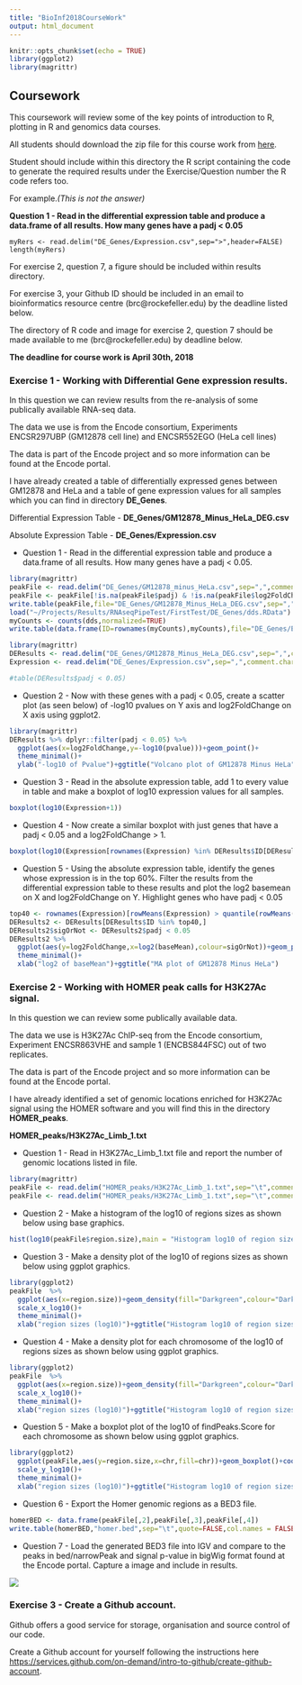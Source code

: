 ```yaml
---
title: "BioInf2018CourseWork"
output: html_document
---
```


```r
knitr::opts_chunk$set(echo = TRUE)
library(ggplot2)
library(magrittr)
```


## Coursework

This coursework  will review some of the key points of introduction to R, plotting in R and genomics data courses.

All students should download the zip file for this course work from [here](https://github.com/ThomasCarroll/BioInf2018CourseWork/archive/master.zip).

Student should include within this directory the R script containing the code to generate the required results under the Exercise/Question number the R code refers too.


For example.*(This is not the answer)*


**Question 1 - Read in the differential expression table and produce a data.frame of all results. How many genes have a padj < 0.05**
```
myRers <- read.delim("DE_Genes/Expression.csv",sep=">",header=FALSE)
length(myRers)
```


For exercise 2, question 7, a figure should be included within results directory.

For exercise 3, your Github ID should be included in an email to bioinformatics resource centre (brc@rockefeller.edu) by the deadline listed below.

The directory of R code and image for exercise 2, question 7 should be made available to me (brc@rockefeller.edu) by deadline below.



**The deadline for course work is April 30th, 2018**

### Exercise 1 - Working with Differential Gene expression results.

In this question we can review results from  the re-analysis of some publically available RNA-seq data.

The data we use is from the Encode consortium, Experiments ENCSR297UBP (GM12878 cell line) and ENCSR552EGO (HeLa cell lines)

The data is part of the Encode project and so more information can be found at the Encode portal.

I have already created a table of differentially expressed genes between GM12878 and HeLa and a table of gene expression values for all samples which you can find in directory **DE_Genes**.

Differential Expression Table - **DE_Genes/GM12878_Minus_HeLa_DEG.csv**

Absolute Expression Table - **DE_Genes/Expression.csv**

* Question 1 - Read in the differential expression table and produce a data.frame of all results. How many genes have a padj < 0.05.

```r
library(magrittr)
peakFile <- read.delim("DE_Genes/GM12878_minus_HeLa.csv",sep=",",comment.char = "#",header=T)
peakFile <- peakFile[!is.na(peakFile$padj) & !is.na(peakFile$log2FoldChange),]
write.table(peakFile,file="DE_Genes/GM12878_Minus_HeLa_DEG.csv",sep=",",quote=FALSE,row.names=FALSE)
load("~/Projects/Results/RNAseqPipeTest/FirstTest/DE_Genes/dds.RData")
myCounts <- counts(dds,normalized=TRUE)
write.table(data.frame(ID=rownames(myCounts),myCounts),file="DE_Genes/Expression.csv",sep=",",quote=FALSE,row.names=FALSE)
```

```r
library(magrittr)
DEResults <- read.delim("DE_Genes/GM12878_Minus_HeLa_DEG.csv",sep=",",comment.char = "#",header=T)
Expression <- read.delim("DE_Genes/Expression.csv",sep=",",comment.char = "#",header=T,row.names=1)

#table(DEResults$padj < 0.05)
```


* Question 2 - Now with these genes with a padj < 0.05, create a scatter plot (as seen below) of -log10 pvalues on Y axis and log2FoldChange on X axis using ggplot2.

```r
library(magrittr)
DEResults %>% dplyr::filter(padj < 0.05) %>% 
  ggplot(aes(x=log2FoldChange,y=-log10(pvalue)))+geom_point()+
  theme_minimal()+
  ylab("-log10 of Pvalue")+ggtitle("Volcano plot of GM12878 Minus HeLa")
```

* Question 3 - Read in the absolute expression table, add 1 to every value in table and make a boxplot of log10 expression values for all samples.

```r
boxplot(log10(Expression+1))
```


* Question 4 - Now create a similar boxplot with just genes that have a padj < 0.05 and a log2FoldChange > 1.

```r

boxplot(log10(Expression[rownames(Expression) %in% DEResults$ID[DEResults$padj < 0.05 & DEResults$log2FoldChange >1],]+1))
```

* Question 5 - Using the absolute expression table, identify the genes whose expression is in the top 60%. Filter the results from the differential expression table to these results and plot the log2 basemean on X and log2FoldChange on Y. Highlight genes who have padj < 0.05

```r

top40 <- rownames(Expression)[rowMeans(Expression) > quantile(rowMeans(Expression),0.4)]
DEResults2 <- DEResults[DEResults$ID %in% top40,]
DEResults2$sigOrNot <- DEResults2$padj < 0.05
DEResults2 %>% 
  ggplot(aes(y=log2FoldChange,x=log2(baseMean),colour=sigOrNot))+geom_point()+
  theme_minimal()+
  xlab("log2 of baseMean")+ggtitle("MA plot of GM12878 Minus HeLa")

```

### Exercise 2 -  Working with HOMER peak calls for H3K27Ac signal.

In this question we can review some publically available data.

The data we use is H3K27Ac ChIP-seq from the Encode consortium, Experiment ENCSR863VHE and sample 1 (ENCBS844FSC) out of two replicates.

The data is part of the Encode project and so more information can be found at the Encode portal.

I have already identified a set of genomic locations enriched for H3K27Ac signal using the HOMER software and you will find this in the directory **HOMER_peaks**.

**HOMER_peaks/H3K27Ac_Limb_1.txt**

* Question 1 - Read in H3K27Ac_Limb_1.txt file and report the number of genomic locations listed in file.

```r
library(magrittr)
peakFile <- read.delim("HOMER_peaks/H3K27Ac_Limb_1.txt",sep="\t",comment.char = "#",header=F)
peakFile <- read.delim("HOMER_peaks/H3K27Ac_Limb_1.txt",sep="\t",comment.char = ">",header=T,skip=39)
```


* Question 2 - Make a histogram of the log10 of regions sizes as shown below using base graphics.

```r
hist(log10(peakFile$region.size),main = "Histogram log10 of region sizes",xlab="region sizes (log10)")
```

* Question 3 - Make a density plot of the log10 of regions sizes as shown below using ggplot graphics.


```r
library(ggplot2)
peakFile  %>% 
  ggplot(aes(x=region.size))+geom_density(fill="Darkgreen",colour="Darkgreen")+
  scale_x_log10()+
  theme_minimal()+
  xlab("region sizes (log10)")+ggtitle("Histogram log10 of region sizes")

```


* Question 4 - Make a density plot for each chromosome of the log10 of regions sizes as shown below using ggplot graphics.

```r
library(ggplot2)
peakFile  %>% 
  ggplot(aes(x=region.size))+geom_density(fill="Darkgreen",colour="Darkgreen")+
  scale_x_log10()+
  theme_minimal()+
  xlab("region sizes (log10)")+ggtitle("Histogram log10 of region sizes")+facet_wrap(~chr)

```


* Question 5 - Make a boxplot plot of the log10 of findPeaks.Score for each chromosome as shown below using ggplot graphics.

```r
library(ggplot2)
  ggplot(peakFile,aes(y=region.size,x=chr,fill=chr))+geom_boxplot()+coord_flip()+
  scale_y_log10()+
  theme_minimal()+
  xlab("region sizes (log10)")+ggtitle("Histogram log10 of region sizes")+coord_flip()

```


* Question 6 - Export the Homer genomic regions as a BED3 file.

```r
homerBED <- data.frame(peakFile[,2],peakFile[,3],peakFile[,4])
write.table(homerBED,"homer.bed",sep="\t",quote=FALSE,col.names = FALSE,row.names=FALSE)
```

* Question 7 - Load the generated BED3 file into IGV and compare to the peaks in bed/narrowPeak and signal p-value in bigWig format found at the Encode portal. Capture a image and include in results.

![](imgs/h3k27ac_Lpcat3.png)

### Exercise 3 -  Create a Github account.

Github offers a good service for storage, organisation  and source control of our code.

Create a Github account for yourself following the instructions here [https://services.github.com/on-demand/intro-to-github/create-github-account](https://services.github.com/on-demand/intro-to-github/create-github-account). 

